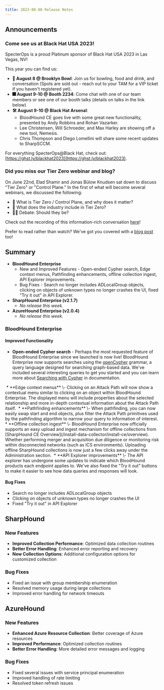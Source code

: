 ```yaml
---
title: 2023-08-08 Release Notes
---
```


## Announcements

### Come see us at Black Hat USA 2023!

SpecterOps is a proud Platinum sponsor of Black Hat USA 2023 in Las Vegas, NV!

This year you can find us:

* **🎳 August 8 @ Brooklyn Bowl**: Join us for bowling, food and drink, and conversation (Spots are sold out - reach out to your TAM for a VIP ticket if you haven't registered yet).
* **🎆 August 9-10 @ Booth 2234**: Come chat with one of our team members or see one of our booth talks (details on talks in the link below)
* **🛠️ August 9-10 @ Black Hat Arsenal**:
    * BloodHound CE goes live with some great new functionality, presented by Andy Robbins and Rohan Vazarker.
    * Lee Christensen, Will Schroeder, and Max Harley are showing off a new tool, Nemesis.
    * Chris Thompson and Diego Lomellini will share some recent updates to SharpSCCM.

For everything SpecterOps@Black Hat, check out: [https://ghst.ly/blackhat2023](https://ghst.ly/blackhat2023).

### Did you miss our Tier Zero webinar and blog?

On June 22nd, Elad Shamir and Jonas Bülow Knudsen sat down to discuss "Tier Zero" or "Control Plane." In the first of what will become several webinars, we discussed the following:

* 👑 What is Tier Zero / Control Plane, and why does it matter?
* 🏢 What does the industry include in Tier Zero?
* 👩‍⚖️ Debate: Should they be?

Check out the recording of this information-rich conversation [here](https://specterops.zoom.us/rec/share/aV6SLGu93-hZ0ot9pSgh9-_PnuORkcidpdCAywPHcL8qqM58F3qeG7fuRjvXXXFd.iTsCCftUEGCjH92f)!

Prefer to read rather than watch? We've got you covered with a [blog post](https://posts.specterops.io/what-is-tier-zero-part-1-e0da9b7cdfca) too!

## Summary

* **BloodHound Enterprise**
    * New and Improved Features - Open-ended Cypher search, Edge context menus, Pathfinding enhancements, offline collection ingest, API Explorer improvements.
    * Bug Fixes - Search no longer includes ADLocalGroup objects, clicking on objects of unknown types no longer crashes the UI, fixed "Try it out" in API Explorer.
* **SharpHound Enterprise (v2.1.7)**
    * _No release this week._
* **AzureHound Enterprise (v2.0.4)**
    * _No release this week._

### BloodHound Enterprise

#### Improved Functionality

* **Open-ended Cypher search** \- Perhaps the most requested feature of BloodHound Enterprise since we launched is now live! BloodHound Enterprise now supports searches using the [openCypher](https://opencypher.org/) grammar, a query language designed for searching graph-based data. We've included several interesting queries to get you started and you can learn more about [Searching with Cypher](/analyze-data/cypher/searching-with-cypher) in documentation.
<Frame>
  <img src="/assets/image-25.png" alt=""/>
</Frame>
* **Edge context menus** \- Clicking on an Attack Path will now show a contextual menu similar to clicking on an object within BloodHound Enterprise. The displayed menu will include properties about the selected relationship and more in-depth contextual information about the Attack Path itself.
<Frame>
  <img src="/assets/image-26.png" alt=""/>
</Frame>
* **Pathfinding enhancements** \- When pathfinding, you can now easily swap start and end objects, plus filter the Attack Path primitives used by the pathfinding algorithm to narrow your query to information of interest.
<Frame>
  <img src="/assets/image-27.png" alt=""/>
</Frame>
* **Offline collection ingest** \- BloodHound Enterprise now officially supports an easy upload and ingest mechanism for offline collections from [SharpHound CE Overview](/install-data-collector/install-ce/overview). Whether performing merger and acquisition due diligence or monitoring risk within disconnected networks (such as ICS environments). Uploading offline SharpHound collections is now just a few clicks away under the Administration section.
<Frame>
  <img src="/assets/image-28.png" alt=""/>
</Frame>
* **API Explorer improvements** \- The API explorer has undergone some updates to indicate which BloodHound products each endpoint applies to. We've also fixed the "Try it out" buttons to make it easier to see how data queries and responses will look.
<Frame>
  <img src="/assets/image-29.png" alt=""/>
</Frame>

#### Bug Fixes

* Search no longer includes ADLocalGroup objects
* Clicking on objects of unknown types no longer crashes the UI
* Fixed "Try it out" in API Explorer

## SharpHound

### New Features

- **Improved Collection Performance**: Optimized data collection routines
- **Better Error Handling**: Enhanced error reporting and recovery
- **New Collection Options**: Additional configuration options for customized collection

### Bug Fixes

- Fixed an issue with group membership enumeration
- Resolved memory usage during large collections
- Improved error handling for network timeouts

## AzureHound

### New Features

- **Enhanced Azure Resource Collection**: Better coverage of Azure resources
- **Improved Performance**: Optimized collection routines
- **Better Error Handling**: More detailed error messages and logging

### Bug Fixes

- Fixed several issues with service principal enumeration
- Improved handling of rate limiting
- Resolved token refresh issues
